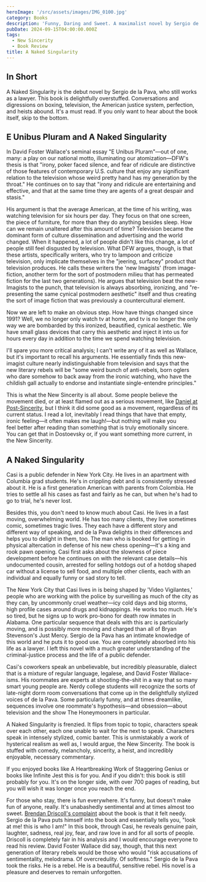 ```yaml
---
heroImage: '/src/assets/images/IMG_0100.jpg'
category: Books
description: 'Funny, Daring and Sweet. A maximalist novel by Sergio de la Pava. '
pubDate: 2024-09-15T04:00:00.000Z
tags:
  - New Sincerity
  - Book Review
title: A Naked Singularity
---
```


## In Short

A Naked Singularity is the debut novel by Sergio de la Pava, who still works as a lawyer. This book is delightfully overstuffed. Conversations and digressions on boxing, television, the American justice system, perfection, and heists abound. It's a must read. If you only want to hear about the book itself, skip to the bottom.

## E Unibus Pluram and A Naked Singularity

In David Foster Wallace's seminal essay "E Unibus Pluram"—out of one, many: a play on our national motto, illuminating our atomization—DFW's thesis is that "irony, poker faced silence, and fear of ridicule are distinctive of those features of contemporary U.S. culture that enjoy any significant relation to the television whose weird pretty hand has my generation by the throat." He continues on to say that "irony and ridicule are entertaining and effective, and that at the same time they are agents of a great despair and stasis."

His argument is that the average American, at the time of his writing, was watching television for six hours per day. They focus on that one screen, the piece of furniture, for more than they do anything besides sleep. How can we remain unaltered after this amount of time? Television became the dominant form of culture dissemination and advertising and the world changed. When it happened, a lot of people didn't like this change, a lot of people still feel disgusted by television. What DFW argues, though, is that these artists, specifically writers, who try to lampoon and criticize television, only implicate themselves in the "jeering, surfacey" product that television produces. He calls these writers the 'new Imagists' (from image-fiction, another term for the sort of postmodern milieu that has permeated fiction for the last two generations). He argues that television beat the new-Imagists to the punch, that television is always absorbing, ironizing, and "re-presenting the same cynical postmodern aesthetic" itself and thus creating the sort of image fiction that was previously a countercultural element.

Now we are left to make an obvious step. How have things changed since 1991? Well, we no longer only watch tv at home, and tv is no longer the only way we are bombarded by this ironized, beautified, cynical aesthetic. We have small glass devices that carry this aesthetic and inject it into us for hours every day in addition to the time we spend watching television.

I'll spare you more critical analysis; I can't write any of it as well as Wallace, but it's important to recall his arguments. He essentially finds this new-imagist culture nearly indistinguishable from television and says that the new literary rebels will be "some weird bunch of anti-rebels, born oglers who dare somehow to back away from the ironic watching, who have the childish gall actually to endorse and instantiate single-entendre principles."

This is what the New Sincerity is all about. Some people believe the movement died, or at least flamed out as a serious movement, like [Daniel at Post-Sincerity](https://open.substack.com/pub/postsincerity/p/what-was-the-new-sincerity?r=1igyab&utm_campaign=post&utm_medium=web), but I think it did some good as a movement, regardless of its current status. I read a lot, inevitably I read things that have that empty, ironic feeling—it often makes me laugh!—but nothing will make you feel better after reading than something that is truly emotionally sincere. You can get that in Dostoevsky or, if you want something more current, in the New Sincerity.

## A Naked Singularity

Casi is a public defender in New York City. He lives in an apartment with Columbia grad students. He's in crippling debt and is consistently stressed about it. He is a first generation American with parents from Colombia. He tries to settle all his cases as fast and fairly as he can, but when he's had to go to trial, he's never lost.

Besides this, you don't need to know much about Casi. He lives in a fast moving, overwhelming world. He has too many clients, they live sometimes comic, sometimes tragic lives. They each have a different story and different way of speaking, and de la Pava delights in their differences and helps you to delight in them, too. The man who is booked for getting in physical altercation in defense of his new chess opening—it's a king and rook pawn opening. Casi first asks about the slowness of piece development before he continues on with the relevant case details—his undocumented cousin, arrested for selling hotdogs out of a hotdog shaped car without a license to sell food, and multiple other clients, each with an individual and equally funny or sad story to tell.

The New York City that Casi lives in is being shaped by 'Video Vigilantes,' people who are working with the police by surveilling as much of the city as they can, by uncommonly cruel weather—icy cold days and big storms, high profile cases around drugs and kidnappings. He works too much. He's so tired, but he signs up to work pro-bono for death row inmates in Alabama. One particular sequence that deals with this arc is particularly moving, and is possibly more moving and charged than all of Bryan Stevenson's Just Mercy. Sergio de la Pava has an intimate knowledge of this world and he puts it to good use. You are completely absorbed into his life as a lawyer. I left this novel with a much greater understanding of the criminal-justice process and the life of a public defender.

Casi's coworkers speak an unbelievable, but incredibly pleasurable, dialect that is a mixture of regular language, legalese, and David Foster Wallace-isms. His roommates are experts at shooting-the-shit in a way that so many smart young people are. Nerdy college students will recognize the sorts of late-night dorm room conversations that come up in the delightfully stylized voices of de la Pava. Some particularly funny, and at times dreamlike, sequences involve one roommate's hypothesis—and obsession—about television and the show The Honeymooners in particular.

A Naked Singularity is frenzied. It flips from topic to topic, characters speak over each other, each one unable to wait for the next to speak. Characters speak in intensely stylized, comic banter. This is unmistakably a work of hysterical realism as well as, I would argue, the New Sincerity. The book is stuffed with comedy, melancholy, sincerity, a heist, and incredibly enjoyable, necessary commentary.

If you enjoyed books like A Heartbreaking Work of Staggering Genius or books like Infinite Jest this is for you. And if you didn't: this book is still probably for you. It's on the longer side, with over 700 pages of reading, but you will wish it was longer once you reach the end.

For those who stay, there is fun everywhere. It's funny, but doesn't make fun of anyone, really. It's unabashedly sentimental and at times almost too sweet. [Brendan Driscoll's complaint](https://www.bookcritics.org/2016/02/03/second-thoughts-brendan-driscoll-on-a-naked-singularity/) about the book is that it felt needy. Sergio de la Pava puts himself into the book and essentially tells you, "look at me! this is who I am!" In this book, through Casi, he reveals genuine pain, laughter, sadness, real joy, fear, and raw love in and for all sorts of people. Driscoll is completely fair in his analysis and I would encourage everyone to read his review. David Foster Wallace did say, though, that this next generation of literary rebels would be those who would "risk accusations of sentimentality, melodrama. Of overcredulity. Of softness." Sergio de la Pava took the risks. He is a rebel. He is a beautiful, sensitive rebel. His novel is a pleasure and deserves to remain unforgotten.
